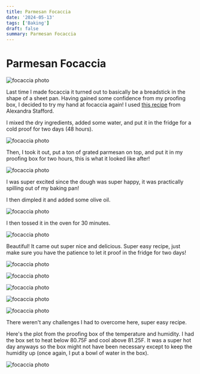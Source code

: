 ```yaml
---
title: Parmesan Focaccia
date: '2024-05-13'
tags: ['Baking']
draft: false
summary: Parmesan Focaccia
---
```


# Parmesan Focaccia

![focaccia photo](/static/images/focaccia-6.jpg)

Last time I made focaccia it turned out to basically be a breadstick in the shape of a sheet pan. Having gained some confidence from my proofing box, I decided to try my hand at focaccia again! I used [this recipe](https://alexandracooks.com/2018/03/02/overnight-refrigerator-focaccia-best-focaccia/) from Alexandra Stafford.

I mixed the dry ingredients, added some water, and put it in the fridge for a cold proof for two days (48 hours).

![focaccia photo](/static/images/focaccia-2.jpg)

Then, I took it out, put a ton of grated parmesan on top, and put it in my proofing box for two hours, this is what it looked like after!

![focaccia photo](/static/images/focaccia-3.jpg)

I was super excited since the dough was super happy, it was practically spilling out of my baking pan!

I then dimpled it and added some olive oil.

![focaccia photo](/static/images/focaccia-4.jpg)

I then tossed it in the oven for 30 minutes.

![focaccia photo](/static/images/focaccia-5.jpg)

Beautiful! It came out super nice and delicious. Super easy recipe, just make sure you have the patience to let it proof in the fridge for two days!

![focaccia photo](/static/images/focaccia-6.jpg)

![focaccia photo](/static/images/focaccia-7.jpg)

![focaccia photo](/static/images/focaccia-8.jpg)

![focaccia photo](/static/images/focaccia-9.jpg)

![focaccia photo](/static/images/focaccia-10.jpg)

There weren't any challenges I had to overcome here, super easy recipe.

Here's the plot from the proofing box of the temperature and humidity. I had the box set to heat below 80.75F and cool above 81.25F. It was a super hot day anyways so the box might not have been necessary except to keep the humidity up (once again, I put a bowl of water in the box).

![focaccia photo](/static/images/focaccia-11.png)

